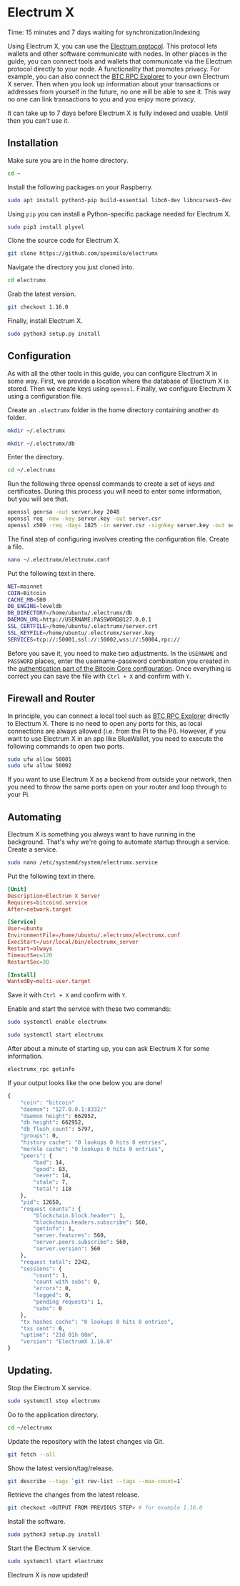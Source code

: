 
# Electrum X

<Callout emoji="&#x2139;">
	Time: 15 minutes and 7 days waiting for synchronization/indexing
</Callout>

Using Electrum X, you can use the [Electrum protocol](https://electrumx-spesmilo.readthedocs.io/en/latest/protocol-basics.html). This protocol lets wallets and other software communicate with nodes. In other places in the guide, you can connect tools and wallets that communicate via the Electrum protocol directly to your node. A functionality that promotes privacy. For example, you can also connect the [BTC RPC Explorer](/bitcoin-core-extensions/btc-rpc-explorer) to your own Electrum X server. Then when you look up information about your transactions or addresses from yourself in the future, no one will be able to see it. This way no one can link transactions to you and you enjoy more privacy.

It can take up to 7 days before Electrum X is fully indexed and usable. Until then you can't use it.

## Installation

Make sure you are in the home directory.

```bash
cd ~
```

Install the following packages on your Raspberry.

```bash
sudo apt install python3-pip build-essential libc6-dev libncurses5-dev libncursesw5-dev libreadline-dev libleveldb-dev
```

Using `pip` you can install a Python-specific package needed for Electrum X.

```bash
sudo pip3 install plyvel
```

Clone the source code for Electrum X.

```bash
git clone https://github.com/spesmilo/electrumx
```

Navigate the directory you just cloned into.

```bash
cd electrumx
```

Grab the latest version.

```bash
git checkout 1.16.0
```

Finally, install Electrum X.

```bash
sudo python3 setup.py install
```

## Configuration

As with all the other tools in this guide, you can configure Electrum X in some way. First, we provide a location where the database of Electrum X is stored. Then we create keys using `openssl`. Finally, we configure Electrum X using a configuration file.

Create an `.electrumx` folder in the home directory containing another `db` folder.

```bash
mkdir ~/.electrumx

mkdir ~/.electrumx/db
```

Enter the directory.

```bash
cd ~/.electrumx
```

Run the following three openssl commands to create a set of keys and certificates. During this process you will need to enter some information, but you will see that.

```bash
openssl genrsa -out server.key 2048
openssl req -new -key server.key -out server.csr
openssl x509 -req -days 1825 -in server.csr -signkey server.key -out server.crt
```

The final step of configuring involves creating the configuration file. Create a file.

```bash
nano ~/.electrumx/electrumx.conf
```

Put the following text in there.

```bash
NET=mainnet
COIN=Bitcoin
CACHE_MB=500
DB_ENGINE=leveldb
DB_DIRECTORY=/home/ubuntu/.electrumx/db
DAEMON_URL=http://USERNAME:PASSWORD@127.0.0.1
SSL_CERTFILE=/home/ubuntu/.electrumx/server.crt
SSL_KEYFILE=/home/ubuntu/.electrumx/server.key
SERVICES=tcp://:50001,ssl://:50002,wss://:50004,rpc://
```

Before you save it, you need to make two adjustments. In the `USERNAME` and `PASSWORD` places, enter the username-password combination you created in the [authentication part of the Bitcoin Core configuration](/bitcoin-core/configure-and-start). Once everything is correct you can save the file with `Ctrl + X` and confirm with `Y`.

## Firewall and Router

In principle, you can connect a local tool such as [BTC RPC Explorer](/bitcoin-core-extensions/btc-rpc-explorer) directly to Electrum X. There is no need to open any ports for this, as local connections are always allowed (i.e. from the Pi to the Pi). However, if you want to use Electrum X in an app like BlueWallet, you need to execute the following commands to open two ports.

```bash
sudo ufw allow 50001
sudo ufw allow 50002
```

If you want to use Electrum X as a backend from outside your network, then you need to throw the same ports open on your router and loop through to your Pi.

## Automating

Electrum X is something you always want to have running in the background. That's why we're going to automate startup through a service. Create a service.

```bash
sudo nano /etc/systemd/system/electrumx.service
```

Put the following text in there.

```toml
[Unit]
Description=Electrum X Server
Requires=bitcoind.service
After=network.target

[Service]
User=ubuntu
EnvironmentFile=/home/ubuntu/.electrumx/electrumx.conf
ExecStart=/usr/local/bin/electrumx_server
Restart=always
TimeoutSec=120
RestartSec=30

[Install]
WantedBy=multi-user.target
```

Save it with `Ctrl + X` and confirm with `Y`.

Enable and start the service with these two commands:

```bash
sudo systemctl enable electrumx

sudo systemctl start electrumx
```

After about a minute of starting up, you can ask Electrum X for some information.

```bash
electrumx_rpc getinfo
```

If your output looks like the one below you are done!

```bash
{
    "coin": "bitcoin"
    "daemon": "127.0.0.1:8332/"
    "daemon height": 662952,
    "db height": 662952,
    "db_flush_count": 5797,
    "groups": 0,
    "history cache": "0 lookups 0 hits 0 entries",
    "merkle cache": "0 lookups 0 hits 0 entries",
    "peers": {
        "bad": 14,
        "good": 83,
        "never": 14,
        "stale": 7,
        "total": 118
    },
    "pid": 12650,
    "request counts": {
        "blockchain.block.header": 1,
        "blockchain.headers.subscribe": 560,
        "getinfo": 1,
        "server.features": 560,
        "server.peers.subscribe": 560,
        "server.version": 560
    },
    "request total": 2242,
    "sessions": {
        "count": 1,
        "count with subs": 0,
        "errors": 0,
        "logged": 0,
        "pending requests": 1,
        "subs": 0
    },
    "tx hashes cache": "0 lookups 0 hits 0 entries",
    "txs sent": 0,
    "uptime": "21d 01h 08m",
    "version": "ElectrumX 1.16.0"
}
```

## Updating.

Stop the Electrum X service.

```bash
sudo systemctl stop electrumx
```

Go to the application directory.

```bash
cd ~/electrumx
```

Update the repository with the latest changes via Git.

```bash
git fetch --all
```

Show the latest version/tag/release.

```bash
git describe --tags `git rev-list --tags --max-count=1`
```

Retrieve the changes from the latest release.

```bash
git checkout <OUTPUT FROM PREVIOUS STEP> # for example 1.16.0
```

Install the software.

```bash
sudo python3 setup.py install
```

Start the Electrum X service.

```bash
sudo systemctl start electrumx
```

Electrum X is now updated!

